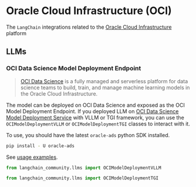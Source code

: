 # Oracle Cloud Infrastructure (OCI)

The `LangChain` integrations related to the
[Oracle Cloud Infrastructure](https://www.oracle.com/artificial-intelligence/) platform

## LLMs

### OCI Data Science Model Deployment Endpoint

> [OCI Data Science](https://docs.oracle.com/en-us/iaas/data-science/using/home.htm) is a
> fully managed and serverless platform for data science teams to build, train, and manage
> machine learning models in the Oracle Cloud Infrastructure.

The model can be deployed on OCI Data Science and exposed as the OCI Model Deployment Endpoint.
If you deployed LLM on
[OCI Data Science Model Deployment Service](https://docs.oracle.com/en-us/iaas/data-science/using/model-dep-about.htm)
with VLLM or TGI framework, you can use the `OCIModelDeploymentVLLM` or `OCIModelDeploymentTGI`
classes to interact with it.

To use, you should have the latest `oracle-ads` python SDK installed.

```bash
pip install - U oracle-ads
```

See [usage examples](/docs/integrations/llms/oci_model_deployment_endpoint).

```python
from langchain_community.llms import OCIModelDeploymentVLLM

from langchain_community.llms import OCIModelDeploymentTGI
```